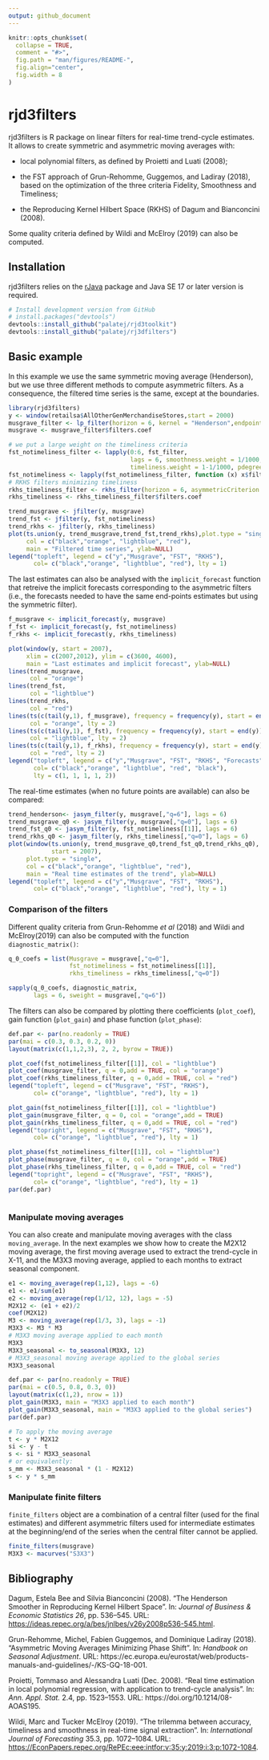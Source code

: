 ```yaml
---
output: github_document
---
```


<!-- README.md is generated from README.Rmd. Please edit that file -->

```r
knitr::opts_chunk$set(
  collapse = TRUE,
  comment = "#>",
  fig.path = "man/figures/README-",
  fig.align="center",
  fig.width = 8
)
```

# rjd3filters

rjd3filters is R package on linear filters for real-time trend-cycle estimates.
It allows to create symmetric and asymmetric moving averages with:

- local polynomial filters, as defined by Proietti and Luati (2008);

- the FST approach  of Grun-Rehomme, Guggemos, and Ladiray (2018), based on the optimization of the three criteria Fidelity, Smoothness and Timeliness;

- the Reproducing Kernel Hilbert Space (RKHS) of Dagum and Bianconcini (2008).

Some quality criteria defined by Wildi and McElroy (2019) can also be computed.

## Installation

rjd3filters relies on the [rJava](https://CRAN.R-project.org/package=rJava) package and Java SE 17 or later version is required.

```r
# Install development version from GitHub
# install.packages("devtools")
devtools::install_github("palatej/rjd3toolkit")
devtools::install_github("palatej/rj3dfilters")
```

## Basic example

In this example we use the same symmetric moving average (Henderson), but we use three different methods to compute asymmetric filters. As a consequence, the filtered time series is the same, except at the boundaries.

```r
library(rjd3filters)
y <- window(retailsa$AllOtherGenMerchandiseStores,start = 2000)
musgrave_filter <- lp_filter(horizon = 6, kernel = "Henderson",endpoints = "LC")
musgrave <- musgrave_filter$filters.coef

# we put a large weight on the timeliness criteria
fst_notimeliness_filter <- lapply(0:6, fst_filter,
                                  lags = 6, smoothness.weight = 1/1000,
                                  timeliness.weight = 1-1/1000, pdegree =2)
fst_notimeliness <- lapply(fst_notimeliness_filter, function (x) x$filters.coef)
# RKHS filters minimizing timeliness
rkhs_timeliness_filter <- rkhs_filter(horizon = 6, asymmetricCriterion = "Timeliness")
rkhs_timeliness <- rkhs_timeliness_filter$filters.coef

trend_musgrave <- jfilter(y, musgrave)
trend_fst <- jfilter(y, fst_notimeliness)
trend_rkhs <- jfilter(y, rkhs_timeliness)
plot(ts.union(y, trend_musgrave,trend_fst,trend_rkhs),plot.type = "single",
     col = c("black","orange", "lightblue", "red"),
     main = "Filtered time series", ylab=NULL)
legend("topleft", legend = c("y","Musgrave", "FST", "RKHS"),
       col= c("black","orange", "lightblue", "red"), lty = 1)
```

The last estimates can also be analysed with the `implicit_forecast` function that retreive the implicit forecasts corresponding to the asymmetric filters (i.e., the forecasts needed to have the same end-points estimates but using the symmetric filter).

```r
f_musgrave <- implicit_forecast(y, musgrave)
f_fst <- implicit_forecast(y, fst_notimeliness)
f_rkhs <- implicit_forecast(y, rkhs_timeliness)

plot(window(y, start = 2007),
     xlim = c(2007,2012), ylim = c(3600, 4600),
     main = "Last estimates and implicit forecast", ylab=NULL)
lines(trend_musgrave,
      col = "orange")
lines(trend_fst,
      col = "lightblue")
lines(trend_rkhs,
      col = "red")
lines(ts(c(tail(y,1), f_musgrave), frequency = frequency(y), start = end(y)),
      col = "orange", lty = 2)
lines(ts(c(tail(y,1), f_fst), frequency = frequency(y), start = end(y)),
      col = "lightblue", lty = 2)
lines(ts(c(tail(y,1), f_rkhs), frequency = frequency(y), start = end(y)),
      col = "red", lty = 2)
legend("topleft", legend = c("y","Musgrave", "FST", "RKHS", "Forecasts"),
       col= c("black","orange", "lightblue", "red", "black"),
       lty = c(1, 1, 1, 1, 2))
```

The real-time estimates (when no future points are available) can also be compared:

```r
trend_henderson<- jasym_filter(y, musgrave[,"q=6"], lags = 6)
trend_musgrave_q0 <- jasym_filter(y, musgrave[,"q=0"], lags = 6)
trend_fst_q0 <- jasym_filter(y, fst_notimeliness[[1]], lags = 6)
trend_rkhs_q0 <- jasym_filter(y, rkhs_timeliness[,"q=0"], lags = 6)
plot(window(ts.union(y, trend_musgrave_q0,trend_fst_q0,trend_rkhs_q0),
            start = 2007),
     plot.type = "single",
     col = c("black","orange", "lightblue", "red"),
     main = "Real time estimates of the trend", ylab=NULL)
legend("topleft", legend = c("y","Musgrave", "FST", "RKHS"),
       col= c("black","orange", "lightblue", "red"), lty = 1)
```

### Comparison of the filters

Different quality criteria from Grun-Rehomme *et al* (2018) and Wildi and McElroy(2019) can also be computed with the function `diagnostic_matrix()`:
```r
q_0_coefs = list(Musgrave = musgrave[,"q=0"],
                 fst_notimeliness = fst_notimeliness[[1]],
                 rkhs_timeliness = rkhs_timeliness[,"q=0"])

sapply(q_0_coefs, diagnostic_matrix,
       lags = 6, sweight = musgrave[,"q=6"])
```

The filters can also be compared by plotting there coefficients (`plot_coef`), gain function (`plot_gain`) and phase function (`plot_phase`):

```r
def.par <- par(no.readonly = TRUE)
par(mai = c(0.3, 0.3, 0.2, 0))
layout(matrix(c(1,1,2,3), 2, 2, byrow = TRUE))

plot_coef(fst_notimeliness_filter[[1]], col = "lightblue")
plot_coef(musgrave_filter, q = 0,add = TRUE, col = "orange")
plot_coef(rkhs_timeliness_filter, q = 0,add = TRUE, col = "red")
legend("topleft", legend = c("Musgrave", "FST", "RKHS"),
       col= c("orange", "lightblue", "red"), lty = 1)

plot_gain(fst_notimeliness_filter[[1]], col = "lightblue")
plot_gain(musgrave_filter, q = 0, col = "orange",add = TRUE)
plot_gain(rkhs_timeliness_filter, q = 0,add = TRUE, col = "red")
legend("topright", legend = c("Musgrave", "FST", "RKHS"),
       col= c("orange", "lightblue", "red"), lty = 1)

plot_phase(fst_notimeliness_filter[[1]], col = "lightblue")
plot_phase(musgrave_filter, q = 0, col = "orange",add = TRUE)
plot_phase(rkhs_timeliness_filter, q = 0,add = TRUE, col = "red")
legend("topright", legend = c("Musgrave", "FST", "RKHS"),
       col= c("orange", "lightblue", "red"), lty = 1)
par(def.par)
```

```r
```

### Manipulate moving averages

You can also create and manipulate moving averages with the class `moving_average`.
In the next examples we show how to create the M2X12 moving average, the first moving average used to extract the trend-cycle in X-11, and the M3X3 moving average, applied to each months to extract seasonal component.


```r
e1 <- moving_average(rep(1,12), lags = -6)
e1 <- e1/sum(e1)
e2 <- moving_average(rep(1/12, 12), lags = -5)
M2X12 <- (e1 + e2)/2
coef(M2X12)
M3 <- moving_average(rep(1/3, 3), lags = -1)
M3X3 <- M3 * M3
# M3X3 moving average applied to each month
M3X3
M3X3_seasonal <- to_seasonal(M3X3, 12)
# M3X3_seasonal moving average applied to the global series
M3X3_seasonal

def.par <- par(no.readonly = TRUE)
par(mai = c(0.5, 0.8, 0.3, 0))
layout(matrix(c(1,2), nrow = 1))
plot_gain(M3X3, main = "M3X3 applied to each month")
plot_gain(M3X3_seasonal, main = "M3X3 applied to the global series")
par(def.par)

# To apply the moving average
t <- y * M2X12
si <- y - t
s <- si * M3X3_seasonal
# or equivalently:
s_mm <- M3X3_seasonal * (1 - M2X12)
s <- y * s_mm
```

### Manipulate finite filters

`finite_filters` object are a combination of a central filter (used for the final estimates) and different asymmetric filters used for intermediate estimates at the beginning/end of the series when the central filter cannot be applied.

```r
finite_filters(musgrave)
M3X3 <- macurves("S3X3")
```



## Bibliography

Dagum, Estela Bee and Silvia Bianconcini (2008). “The Henderson Smoother in Reproducing Kernel Hilbert Space”. In: *Journal of Business & Economic Statistics 26*, pp. 536–545. URL: [https://ideas.repec.org/a/bes/jnlbes/v26y2008p536-545.html](https://ideas.repec.org/a/bes/jnlbes/v26y2008p536-545.html).

Grun-Rehomme, Michel, Fabien Guggemos, and Dominique Ladiray (2018). “Asymmetric Moving Averages Minimizing Phase Shift”. In: *Handbook on Seasonal Adjustment*. URL: https://ec.europa.eu/eurostat/web/products-manuals-and-guidelines/-/KS-GQ-18-001.

Proietti, Tommaso and Alessandra Luati (Dec. 2008). “Real time estimation in local polynomial regression, with application to trend-cycle analysis”. In: *Ann. Appl. Stat.* 2.4, pp. 1523–1553. URL: https://doi.org/10.1214/08-AOAS195.

Wildi, Marc and Tucker McElroy (2019). “The trilemma between accuracy, timeliness and smoothness in real-time signal extraction”. In: *International Journal of Forecasting* 35.3, pp. 1072–1084. URL: [https://EconPapers.repec.org/RePEc:eee:intfor:v<wbr>:35:y:2019:i:3:p:1072-1084](https://EconPapers.repec.org/RePEc:eee:intfor:v:35:y:2019:i:3:p:1072-1084).

